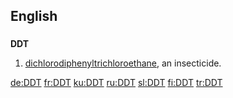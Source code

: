 ==English==

==={{initialism}}===
'''DDT'''

# [[dichlorodiphenyltrichloroethane]], an insecticide.

[[de:DDT]]
[[fr:DDT]]
[[ku:DDT]]
[[ru:DDT]]
[[sl:DDT]]
[[fi:DDT]]
[[tr:DDT]]